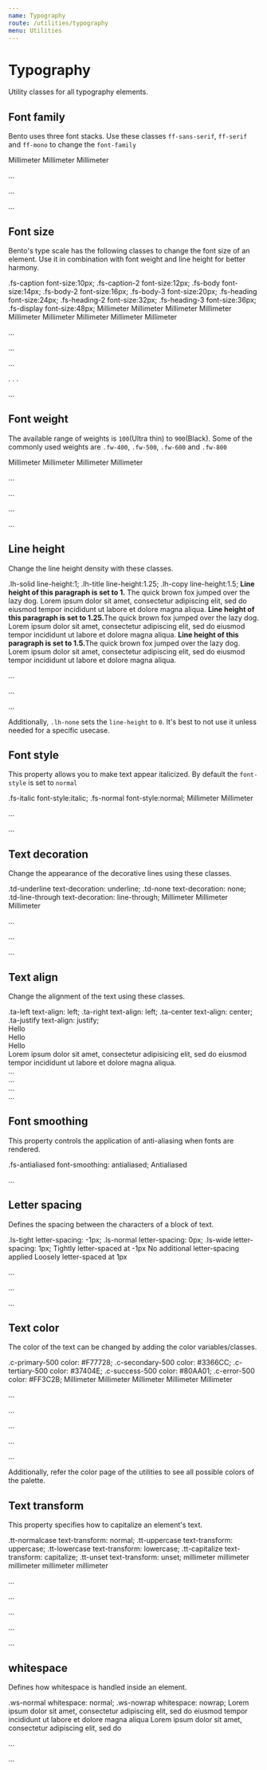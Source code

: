 ```yaml
---
name: Typography
route: /utilities/typography
menu: Utilities
---
```




# Typography

Utility classes for all typography elements.

## Font family

Bento uses three font stacks. Use these classes `ff-sans-serif`, `ff-serif` and `ff-mono` to change the `font-family`

<Spacer my={8} />

<Sandbox>
  <Sandbox.Preview>
    <span className="ff-sans-serif fs-body-3 d-block">Millimeter</span>
    <span className="ff-serif fs-body-3 d-block">Millimeter</span>
    <span className="ff-mono fs-body-3 d-block">Millimeter</span>
  </Sandbox.Preview>
  <Sandbox.Code>
    <p className="ff-sans-serif">...</p>
    <p className="ff-serif">...</p>
    <p className="ff-mono">...</p>
  </Sandbox.Code>
</Sandbox>

## Font size

Bento's type scale has the following classes to change the font size of an element. Use it in combination with font weight and line height for better harmony.

<Reference>
  <Property>
    <Name>.fs-caption</Name>
    <Output>font-size:10px;</Output>
  </Property>
  <Property>
    <Name>.fs-caption-2</Name>
    <Output>font-size:12px;</Output>
  </Property>
  <Property>
    <Name>.fs-body</Name>
    <Output>font-size:14px;</Output>
  </Property>
  <Property>
    <Name>.fs-body-2</Name>
    <Output>font-size:16px;</Output>
  </Property>
  <Property>
    <Name>.fs-body-3</Name>
    <Output>font-size:20px;</Output>
  </Property>
  <Property>
    <Name>.fs-heading</Name>
    <Output>font-size:24px;</Output>
  </Property>
  <Property>
    <Name>.fs-heading-2</Name>
    <Output>font-size:32px;</Output>
  </Property>
  <Property>
    <Name>.fs-heading-3</Name>
    <Output>font-size:36px;</Output>
  </Property>
  <Property>
    <Name>.fs-display</Name>
    <Output>font-size:48px;</Output>
  </Property>
</Reference>

<Spacer my={8} />

<Sandbox>
  <Sandbox.Preview>
    <span className="fs-display d-block">Millimeter</span>
    <span className="fs-heading-3 d-block">Millimeter</span>
    <span className="fs-heading-2 d-block">Millimeter</span>
    <span className="fs-heading d-block">Millimeter</span>
    <span className="fs-body-3 d-block">Millimeter</span>
    <span className="fs-body-2 d-block">Millimeter</span>
    <span className="fs-body d-block">Millimeter</span>
    <span className="fs-caption-2 d-block">Millimeter</span>
    <span className="fs-caption d-block">Millimeter</span>
  </Sandbox.Preview>
  <Sandbox.Code>
    <p className="fs-display">...</p>
    <p className="fs-heading-2">...</p>
    <p className="fs-heading-1">...</p>. . .<p className="fs-caption">...</p>
  </Sandbox.Code>
</Sandbox>

## Font weight

The available range of weights is `100`(Ultra thin) to `900`(Black).
Some of the commonly used weights are `.fw-400`, `.fw-500`, `.fw-600` and `.fw-800`

<Spacer my={8} />

<Sandbox>
  <Sandbox.Preview>
    <span className="fs-body-3 d-block fw-800">Millimeter</span>
    <span className="fs-body-3 d-block fw-600">Millimeter</span>
    <span className="fs-body-3 d-block fw-500">Millimeter</span>
    <span className="fs-body-3 d-block fw-400">Millimeter</span>
  </Sandbox.Preview>
  <Sandbox.Code>
    <p className="fw-800">...</p>
    <p className="fw-600">...</p>
    <p className="fw-500">...</p>
    <p className="fw-400">...</p>
  </Sandbox.Code>
</Sandbox>

## Line height

Change the line height density with these classes.

<Reference>

  <Property>
    <Name>.lh-solid</Name>
    <Output>line-height:1;</Output>
  </Property>
  <Property>
    <Name>.lh-title</Name>
    <Output>line-height:1.25;</Output>
  </Property>
  <Property>
    <Name>.lh-copy</Name>
    <Output>line-height:1.5;</Output>
  </Property>
  </Reference>
<Spacer my={8} />
<Sandbox>
  <Sandbox.Preview>
    <span className="c-neutral-800 m-0 lh-solid d-block">
      <strong>Line height of this paragraph is set to 1.</strong> The quick
      brown fox jumped over the lazy dog. Lorem ipsum dolor sit amet,
      consectetur adipiscing elit, sed do eiusmod tempor incididunt ut labore et
      dolore magna aliqua.
    </span>
  </Sandbox.Preview>
  <Spacer my={4} />
  <Sandbox.Preview>
    <span className="c-neutral-800 m-0 lh-title d-block">
      <strong>Line height of this paragraph is set to 1.25.</strong>The quick
      brown fox jumped over the lazy dog. Lorem ipsum dolor sit amet,
      consectetur adipiscing elit, sed do eiusmod tempor incididunt ut labore et
      dolore magna aliqua.
    </span>
  </Sandbox.Preview>
  <Spacer my={4} />
  <Sandbox.Preview>
    <span className="c-neutral-800 m-0 lh-copy d-block">
      <strong>Line height of this paragraph is set to 1.5.</strong>The quick
      brown fox jumped over the lazy dog. Lorem ipsum dolor sit amet,
      consectetur adipiscing elit, sed do eiusmod tempor incididunt ut labore et
      dolore magna aliqua.
    </span>
  </Sandbox.Preview>
  <Sandbox.Code>
    <p className="lh-solid">...</p>
    <p className="lh-title">...</p>
    <p className="lh-copy">...</p>
  </Sandbox.Code>
</Sandbox>

<Spacer my={8} />

Additionally, `.lh-none` sets the `line-height` to `0`. It's best to not use it unless needed for a specific usecase.

## Font style

This property allows you to make text appear italicized. By default the `font-style` is set to `normal`

<Reference>
  <Property>
    <Name>.fs-italic</Name>
    <Output>font-style:italic;</Output>
  </Property>
  <Property>
    <Name>.fs-normal</Name>
    <Output>font-style:normal;</Output>
  </Property>
</Reference>

<Spacer my={8} />

<Sandbox>
  <Sandbox.Preview>
    <span className="fs-body-3 d-block fw-400 fs-italic">Millimeter</span>
    <span className="fs-body-3 d-block fw-400 fs-normal">Millimeter</span>
  </Sandbox.Preview>
  <Sandbox.Code>
    <p className="fs-italic">...</p>
    <p className="fs-normal">...</p>
  </Sandbox.Code>
</Sandbox>

## Text decoration

Change the appearance of the decorative lines using these classes.

<Reference>
  <Property>
    <Name>.td-underline</Name>
    <Output>text-decoration: underline;</Output>
  </Property>
  <Property>
    <Name>.td-none</Name>
    <Output>text-decoration: none;</Output>
  </Property>
  <Property>
    <Name>.td-line-through</Name>
    <Output>text-decoration: line-through;</Output>
  </Property>
</Reference>

<Spacer my={8} />

<Sandbox>
  <Sandbox.Preview>
    <span className="fs-body-3 d-block td-underline">Millimeter</span>
    <span className="fs-body-3 d-block td-none">Millimeter</span>
    <span className="fs-body-3 d-block td-line-through">Millimeter</span>
  </Sandbox.Preview>
  <Sandbox.Code>
    <p className="td-underline">...</p>
    <p className="td-none">...</p>
    <p className="td-line-through">...</p>
  </Sandbox.Code>
</Sandbox>

## Text align

Change the alignment of the text using these classes.

<Reference>
  <Property>
    <Name>.ta-left</Name>
    <Output>text-align: left;</Output>
  </Property>
  <Property>
    <Name>.ta-right</Name>
    <Output>text-align: left;</Output>
  </Property>
  <Property>
    <Name>.ta-center</Name>
    <Output>text-align: center;</Output>
  </Property>
  <Property>
    <Name>.ta-justify</Name>
    <Output>text-align: justify;</Output>
  </Property>
</Reference>

<Spacer my={8} />

<Sandbox>
  <Sandbox.Preview>
    <div className="d-inline-block h-44 bg-secondary-100 w-100p clearfix ta-left">
      <span className="fs-body-3">Hello</span>
    </div>
  </Sandbox.Preview>
  <Spacer my={4} />
  <Sandbox.Preview>
    <div className="d-inline-block h-44 bg-secondary-100 w-100p clearfix ta-right">
      <span className="fs-body-3">Hello</span>
    </div>
  </Sandbox.Preview>
  <Spacer my={4} />
  <Sandbox.Preview>
    <div className="d-inline-block h-44 bg-secondary-100 w-100p clearfix ta-center">
      <span className="fs-body-3">Hello</span>
    </div>
  </Sandbox.Preview>
  <Spacer my={4} />
  <Sandbox.Preview>
    <div className="d-inline-block h-44 bg-secondary-100 w-100p clearfix ta-justify">
      <span className="fs-body-2">
        Lorem ipsum dolor sit amet, consectetur adipisicing elit, sed do eiusmod
        tempor incididunt ut labore et dolore magna aliqua.
      </span>
    </div>
  </Sandbox.Preview>
  <Sandbox.Code>
    <div className="ta-left">...</div>
    <div className="ta-right">...</div>
    <div className="ta-center">...</div>
    <div className="ta-justify">...</div>
  </Sandbox.Code>
</Sandbox>

## Font smoothing

This property controls the application of anti-aliasing when fonts are rendered.

<Reference>
  <Property>
    <Name>.fs-antialiased</Name>
    <Output>font-smoothing: antialiased;</Output>
  </Property>
</Reference>

<Spacer my={8} />

<Sandbox>
  <Sandbox.Preview>
    <span className="fs-body-2 d-block fs-antialiased">Antialiased</span>
  </Sandbox.Preview>
  <Sandbox.Code>
    <p className="fs-antialiased">...</p>
  </Sandbox.Code>
</Sandbox>

## Letter spacing

Defines the spacing between the characters of a block of text.

<Reference>
  <Property>
    <Name>.ls-tight</Name>
    <Output>letter-spacing: -1px;</Output>
  </Property>
  <Property>
    <Name>.ls-normal</Name>
    <Output>letter-spacing: 0px;</Output>
  </Property>
  <Property>
    <Name>.ls-wide</Name>
    <Output>letter-spacing: 1px;</Output>
  </Property>
</Reference>

<Spacer my={8} />

<Sandbox>
  <Sandbox.Preview>
    <span className="fs-body-2 d-block ls-tight">
      Tightly letter-spaced at -1px
    </span>
  </Sandbox.Preview>
  <Spacer my={4} />
  <Sandbox.Preview>
    <span className="fs-body-2 d-block ls-normal">
      No additional letter-spacing applied
    </span>
  </Sandbox.Preview>
  <Spacer my={4} />
  <Sandbox.Preview>
    <span className="fs-body-2 d-block ls-wide">
      Loosely letter-spaced at 1px
    </span>
  </Sandbox.Preview>
  <Sandbox.Code>
    <p className="ls-tight">...</p>
    <p className="ls-normal">...</p>
    <p className="ls-wide">...</p>
  </Sandbox.Code>
</Sandbox>

## Text color

The color of the text can be changed by adding the color variables/classes.

<Reference>
  <Property>
    <Name>.c-primary-500</Name>
    <Output>color: #F77728;</Output>
  </Property>
  <Property>
    <Name>.c-secondary-500</Name>
    <Output>color: #3366CC;</Output>
  </Property>
  <Property>
    <Name>.c-tertiary-500</Name>
    <Output>color: #37404E;</Output>
  </Property>
  <Property>
    <Name>.c-success-500</Name>
    <Output>color: #80AA01;</Output>
  </Property>
  <Property>
    <Name>.c-error-500</Name>
    <Output>color: #FF3C2B;</Output>
  </Property>
</Reference>

<Spacer my={8} />

<Sandbox>
  <Sandbox.Preview>
    <span className="fs-body-3 d-block c-primary-500">Millimeter</span>
    <span className="fs-body-3 d-block c-secondary-500">Millimeter</span>
    <span className="fs-body-3 d-block c-tertiary-500">Millimeter</span>
    <span className="fs-body-3 d-block c-success-500">Millimeter</span>
    <span className="fs-body-3 d-block c-error-500">Millimeter</span>
  </Sandbox.Preview>
  <Sandbox.Code>
    <p className="c-primary-500">...</p>
    <p className="c-secondary-500">...</p>
    <p className="c-tertiary-500">...</p>
    <p className="c-success-500">...</p>
    <p className="c-error-500">...</p>
  </Sandbox.Code>
</Sandbox>

<Spacer my={8} />

Additionally, refer the color page of the utilities to see all possible colors of the palette.

## Text transform

This property specifies how to capitalize an element's text.

<Reference>
  <Property>
    <Name>.tt-normalcase</Name>
    <Output>text-transform: normal;</Output>
  </Property>
  <Property>
    <Name>.tt-uppercase</Name>
    <Output>text-transform: uppercase;</Output>
  </Property>
  <Property>
    <Name>.tt-lowercase</Name>
    <Output>text-transform: lowercase;</Output>
  </Property>
  <Property>
    <Name>.tt-capitalize</Name>
    <Output>text-transform: capitalize;</Output>
  </Property>
  <Property>
    <Name>.tt-unset</Name>
    <Output>text-transform: unset;</Output>
  </Property>
</Reference>

<Spacer my={8} />

<Sandbox>
  <Sandbox.Preview>
    <span className="fs-body-3 d-block tt-normalcase">millimeter</span>
    <span className="fs-body-3 d-block tt-uppercase">millimeter</span>
    <span className="fs-body-3 d-block tt-lowercase">millimeter</span>
    <span className="fs-body-3 d-block tt-capitalize">millimeter</span>
    <span className="fs-body-3 d-block tt-unset">millimeter</span>
  </Sandbox.Preview>
  <Sandbox.Code>
    <p className="tt-normalcase">...</p>
    <p className="tt-uppercase">...</p>
    <p className="tt-lowercase">...</p>
    <p className="tt-capitalize">...</p>
    <p className="tt-unset">...</p>
  </Sandbox.Code>
</Sandbox>

## whitespace

Defines how whitespace is handled inside an element.

<Reference>
  <Property>
    <Name>.ws-normal</Name>
    <Output>whitespace: normal;</Output>
  </Property>
  <Property>
    <Name>.ws-nowrap</Name>
    <Output>whitespace: nowrap;</Output>
  </Property>
</Reference>

<Spacer my={8} />

<Sandbox>
  <Sandbox.Preview>
    <span className="fs-body-2 d-block ws-normal">
      Lorem ipsum dolor sit amet, consectetur adipiscing elit, sed do eiusmod
      tempor incididunt ut labore et dolore magna aliqua
    </span>
  </Sandbox.Preview>
  <Spacer my={4} />
  <Sandbox.Preview>
    <span className="fs-body-2 d-block ws-nowrap">
      Lorem ipsum dolor sit amet, consectetur adipiscing elit, sed do
    </span>
  </Sandbox.Preview>
  <Sandbox.Code>
    <p className="ws-normal">...</p>
    <p className="ws-nowrap">...</p>
  </Sandbox.Code>
</Sandbox>
